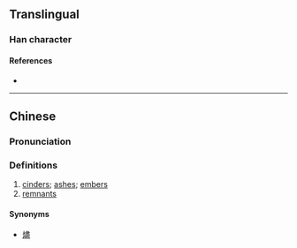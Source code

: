 {{character info}}
==Translingual==

===Han character===
{{Han char|rn=86|rad=火|as=10|sn=14|four=|canj=FBOU|ids=⿰火䍃}}

====References====
* {{Han ref|kx=0679.160|dkj=19299|hdz=32224.030|uh=718E|ud=29070}}

----

==Chinese==
{{zh-forms}}

===Pronunciation===
{{zh-pron
|m=yào
|c=jiu3
|mc=
|oc=
|ma=
|cat=n
}}

===Definitions===
{{zh-hanzi}}

# [[cinders]]; [[ashes]]; [[embers]]
# [[remnants]]

====Synonyms====
*[[燼]]